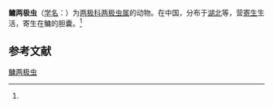 {{Speciesbox
| name = 鳙两极虫
| status = 
| status_system = 
| image = 
| genus = Myxidium
| species = aristichthysi
| authority = (Chen, 1998)<ref name='id9189'>{{cite web| url =http://www.bioinfo.cn/db05/BjdwSpecies.php?action=view&id=9189| title =鳙两极虫| work =《中国动物物种编目数据库》| publisher =中国科学院微生物研究所| author =中国科学院动物研究所| accessdate =2009-04-16| deadurl =yes| archiveurl =https://web.archive.org/web/20160305020725/http://www.bioinfo.cn/db05/BjdwSpecies.php?action=view&id=9189| archivedate =2016-03-05}}</ref>
}}

'''鳙两极虫'''（[[学名|学名]]：{{lang|la|''Myxidium aristichthysi''}}）为[[两极科|两极科]][[两极虫属|两极虫属]]的动物。在中国，分布于[[湖北|湖北]]等，营[[寄生|寄生]]生活，寄生在鳙的胆囊。<ref name='id9189'/>

== 参考文献 ==
{{reflist}}

{{Wikispecies|Myxidium aristichthysi}}

[[Category:两极虫属|鳙两极虫]]


{{Cnidarian-stub}}